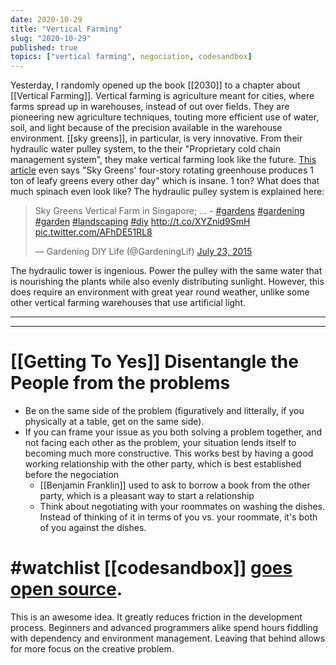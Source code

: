 ```yaml
---
date: 2020-10-29
title: "Vertical Farming"
slug: "2020-10-29"
published: true
topics: ["vertical farming", negociation, codesandbox]
---
```


Yesterday, I randomly opened up the book [[2030]] to a chapter about [[Vertical Farming]]. Vertical farming is agriculture meant for cities, where farms spread up in warehouses, instead of out over fields. They are pioneering new agriculture techniques, touting more efficient use of  water, soil, and light because of the precision available in the warehouse environment. 
[[sky greens]], in particular, is very innovative. From their hydraulic water pulley system, to the their "Proprietary cold chain management system", they make vertical farming look like the future. [This article](https://www.ecowatch.com/worlds-first-hydraulic-driven-vertical-farm-produces-1-ton-of-vegetabl-1882095600.html) even says "Sky Greens' four-story rotating greenhouse produces 1 ton of leafy greens every other day" which is insane. 1 ton? What does that much spinach even look like? 
The hydraulic pulley system is explained here:

<blockquote class="twitter-tweet"><p lang="en" dir="ltr">Sky Greens Vertical Farm in Singapore; ... - <a href="https://twitter.com/hashtag/gardens?src=hash&amp;ref_src=twsrc%5Etfw">#gardens</a> <a href="https://twitter.com/hashtag/gardening?src=hash&amp;ref_src=twsrc%5Etfw">#gardening</a> <a href="https://twitter.com/hashtag/garden?src=hash&amp;ref_src=twsrc%5Etfw">#garden</a> <a href="https://twitter.com/hashtag/landscaping?src=hash&amp;ref_src=twsrc%5Etfw">#landscaping</a> <a href="https://twitter.com/hashtag/diy?src=hash&amp;ref_src=twsrc%5Etfw">#diy</a> <a href="http://t.co/XYZnid9SmH">http://t.co/XYZnid9SmH</a> <a href="http://t.co/AFhDE51RL8">pic.twitter.com/AFhDE51RL8</a></p>&mdash; Gardening DIY Life (@GardeningLif) <a href="https://twitter.com/GardeningLif/status/624337762704097280?ref_src=twsrc%5Etfw">July 23, 2015</a></blockquote> 

The hydraulic tower is ingenious. Power the pulley with the same water that is nourishing the plants while also evenly distributing sunlight. However, this does require an environment with great year round weather, unlike some other vertical farming warehouses that use artificial light.

---
---
# [[Getting To Yes]] Disentangle the People from the problems
- Be on the same side of the problem (figuratively and litterally, if you physically at a table, get on the same side). 
- If you can frame your issue as you both solving a problem together, and not facing each other as the problem, your situation lends itself to becoming much more constructive. This works best by having a good working relationship with the other party, which is best established before the negociation
    - [[Benjamin Franklin]] used to ask to borrow a book from the other party, which is a pleasant way to start a relationship 
    - Think about negotiating with your roommates on washing the dishes. Instead of thinking of it in terms of you vs. your roommate, it's both of you against the dishes. 


# #watchlist [[codesandbox]] [goes open source](https://github.com/codesandbox/codesandbox-client). 
This is an awesome idea. It greatly reduces friction in the development process. Beginners and advanced programmers alike spend hours fiddling with dependency and environment management. Leaving that behind allows for more focus on the creative problem. 
